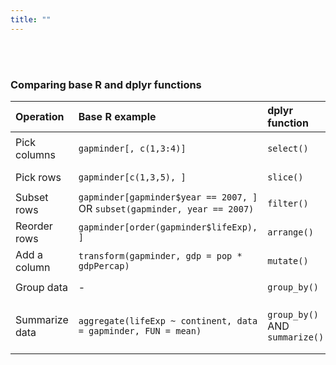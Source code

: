 ---
title: ""
---

<br><br>


### Comparing base R and dplyr functions

|Operation |Base R example | dplyr function | dplyr example  | 
|:---|:---|:---|:---|
| Pick columns | `gapminder[, c(1,3:4)]` | `select()` | `select(gapminder, country, year, lifeExp)`  |
| Pick rows | `gapminder[c(1,3,5), ]` | `slice()` | `slice(gapminder, c(1,3,5))` |
| Subset rows | `gapminder[gapminder$year == 2007, ]` OR `subset(gapminder, year == 2007)` | `filter()` | `filter(gapminder, year == 2007)`  | 
| Reorder rows | `gapminder[order(gapminder$lifeExp), ]`  | `arrange()` | `arrange(gapminder, lifeExp)`  |
| Add a column | `transform(gapminder, gdp = pop * gdpPercap)` | `mutate()` | `mutate(gapminder, gdp = pop * gdpPercap)` |
| Group data | - | `group_by()` | `gapminder %>% group_by(continent)` |
| Summarize data | `aggregate(lifeExp ~ continent, data = gapminder, FUN = mean)` | `group_by()` AND `summarize()` |  `gapminder %>% group_by(continent) %>% summarize(mean_lifeExp = mean(lifeExp))` |
